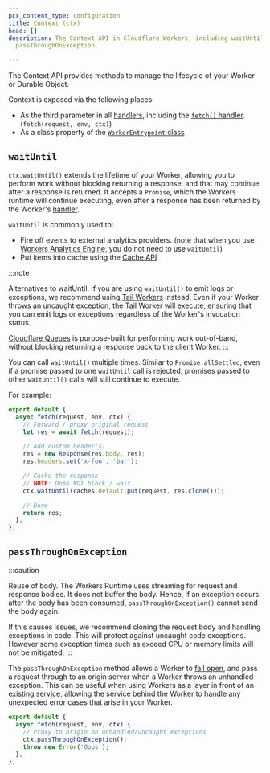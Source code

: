 ```yaml
---
pcx_content_type: configuration
title: Context (ctx)
head: []
description: The Context API in Cloudflare Workers, including waitUntil and
  passThroughOnException.

---
```


The Context API provides methods to manage the lifecycle of your Worker or Durable Object.

Context is exposed via the following places:

* As the third parameter in all [handlers](/workers/runtime-apis/handlers/), including the [`fetch()` handler](/workers/runtime-apis/handlers/fetch/). (`fetch(request, env, ctx)`)
* As a class property of the [`WorkerEntrypoint` class](/workers/runtime-apis/bindings/service-bindings/rpc)

## `waitUntil`

`ctx.waitUntil()` extends the lifetime of your Worker, allowing you to perform work without blocking returning a response, and that may continue after a response is returned. It accepts a `Promise`, which the Workers runtime will continue executing, even after a response has been returned by the Worker's [handler](/workers/runtime-apis/handlers/).

`waitUntil` is commonly used to:

* Fire off events to external analytics providers. (note that when you use [Workers Analytics Engine](/analytics/analytics-engine/), you do not need to use `waitUntil`)
* Put items into cache using the [Cache API](/workers/runtime-apis/cache/)

:::note

Alternatives to waitUntil. If you are using `waitUntil()` to emit logs or exceptions, we recommend using [Tail Workers](/workers/observability/logging/tail-workers/) instead. Even if your Worker throws an uncaught exception, the Tail Worker will execute, ensuring that you can emit logs or exceptions regardless of the Worker's invocation status.

[Cloudflare Queues](/queues/) is purpose-built for performing work out-of-band, without blocking returning a response back to the client Worker. 
:::

You can call `waitUntil()` multiple times. Similar to `Promise.allSettled`, even if a promise passed to one `waitUntil` call is rejected, promises passed to other `waitUntil()` calls will still continue to execute.

For example:

```js
export default {
  async fetch(request, env, ctx) {
    // Forward / proxy original request
    let res = await fetch(request);

    // Add custom header(s)
    res = new Response(res.body, res);
    res.headers.set('x-foo', 'bar');

    // Cache the response
    // NOTE: Does NOT block / wait
    ctx.waitUntil(caches.default.put(request, res.clone()));

    // Done
    return res;
  },
};
```

## `passThroughOnException`

:::caution

Reuse of body. The Workers Runtime uses streaming for request and response bodies. It does not buffer the body. Hence, if an exception occurs after the body has been consumed, `passThroughOnException()` cannot send the body again.

If this causes issues, we recommend cloning the request body and handling exceptions in code. This will protect against uncaught code exceptions. However some exception times such as exceed CPU or memory limits will not be mitigated. 
:::

The `passThroughOnException` method allows a Worker to [fail open](https://community.microfocus.com/cyberres/b/sws-22/posts/security-fundamentals-part-1-fail-open-vs-fail-closed), and pass a request through to an origin server when a Worker throws an unhandled exception. This can be useful when using Workers as a layer in front of an existing service, allowing the service behind the Worker to handle any unexpected error cases that arise in your Worker.

```js
export default {
  async fetch(request, env, ctx) {
    // Proxy to origin on unhandled/uncaught exceptions
    ctx.passThroughOnException();
    throw new Error('Oops');
  },
};
```
